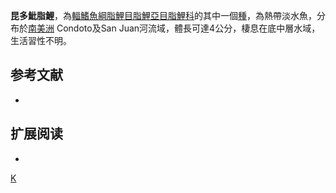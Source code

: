{{Speciesbox 
| taxon = Hyphessobrycon condotensis
| status = NE
| status_system = IUCN3.1
| authority =  {{le|查爾斯·塔特·里根|Charles Tate Regan|Regan}}, 1913
| synonyms = 
}}
'''昆多魮脂鯉'''，為[[輻鰭魚綱|輻鰭魚綱]][[脂鯉目|脂鯉目]][[脂鯉亞目|脂鯉亞目]][[脂鯉科|脂鯉科]]的其中一個[[種|種]]，為熱帶淡水魚，分布於[[南美洲|南美洲]]  Condoto及San Juan河流域，體長可達4公分，棲息在底中層水域，生活習性不明。
==参考文献==
{{refbegin}}
*{{FishBase_species|genus=Hyphessobrycon|species=condotensis|year=2013|month=12}}
{{refend}}

== 扩展阅读 ==
{{refbegin}}
*{{wikispecies-inline|Hyphessobrycon condotensis|昆多魮脂鯉}}
{{refend}}
{{Taxonbar|from=Q6407168}}

[[Category:魮脂鯉屬|K]]